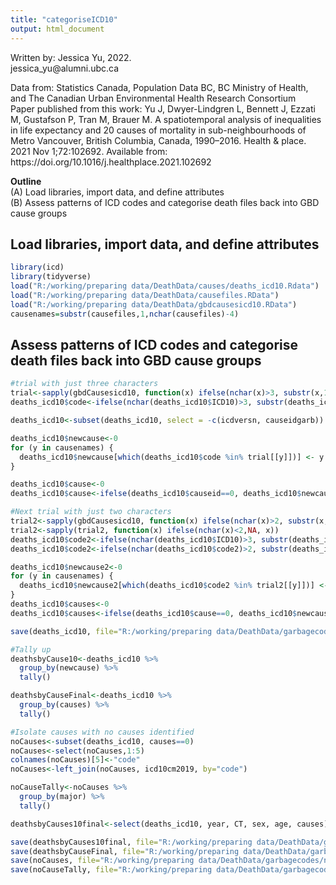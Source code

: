 ```yaml
---
title: "categoriseICD10"
output: html_document
---
```

   Written by: Jessica Yu, 2022.                                                                         
               jessica_yu@alumni.ubc.ca                                                                               
                                                                                             
   Data from: Statistics Canada, Population Data BC, BC Ministry of Health, and The Canadian Urban Environmental Health Research Consortium                       
   Paper published from this work: 
   Yu J, Dwyer-Lindgren L, Bennett J, Ezzati M, Gustafson P, Tran M, Brauer M. A spatiotemporal analysis of inequalities in life expectancy and 20 causes of mortality in sub-neighbourhoods of Metro Vancouver, British Columbia, Canada, 1990–2016. Health & place. 2021 Nov 1;72:102692. Available from: https://doi.org/10.1016/j.healthplace.2021.102692                                                    
                                                                                                         
   **Outline**                                                                                               
             (A) Load libraries, import data, and define attributes                                                  
             (B) Assess patterns of ICD codes and categorise death files back into GBD cause groups                                              

             
## Load libraries, import data, and define attributes        

```r
library(icd)
library(tidyverse)
load("R:/working/preparing data/DeathData/causes/deaths_icd10.Rdata")
load("R:/working/preparing data/DeathData/causefiles.RData")
load("R:/working/preparing data/DeathData/gbdcausesicd10.RData")
causenames=substr(causefiles,1,nchar(causefiles)-4)
```

## Assess patterns of ICD codes and categorise death files back into GBD cause groups  

```r
#trial with just three characters
trial<-sapply(gbdCausesicd10, function(x) ifelse(nchar(x)>3, substr(x,1,nchar(x)-1), x))
deaths_icd10$code<-ifelse(nchar(deaths_icd10$ICD10)>3, substr(deaths_icd10$ICD10,1,nchar(deaths_icd10$ICD10)-1), deaths_icd10$ICD10)

deaths_icd10<-subset(deaths_icd10, select = -c(icdversn, causeidgarb))

deaths_icd10$newcause<-0
for (y in causenames) {
  deaths_icd10$newcause[which(deaths_icd10$code %in% trial[[y]])] <- y
}

deaths_icd10$cause<-0
deaths_icd10$cause<-ifelse(deaths_icd10$causeid==0, deaths_icd10$newcause, deaths_icd10$causeid)

#Next trial with just two characters
trial2<-sapply(gbdCausesicd10, function(x) ifelse(nchar(x)>2, substr(x,1,nchar(x)-2), x))
trial2<-sapply(trial2, function(x) ifelse(nchar(x)<2,NA, x))
deaths_icd10$code2<-ifelse(nchar(deaths_icd10$ICD10)>3, substr(deaths_icd10$ICD10,1,nchar(deaths_icd10$ICD10)-2), deaths_icd10$ICD10)
deaths_icd10$code2<-ifelse(nchar(deaths_icd10$code2)>2, substr(deaths_icd10$code2,1,nchar(deaths_icd10$code2)-1), deaths_icd10$code2)

deaths_icd10$newcause2<-0
for (y in causenames) {
  deaths_icd10$newcause2[which(deaths_icd10$code2 %in% trial2[[y]])] <- y
}
deaths_icd10$causes<-0
deaths_icd10$causes<-ifelse(deaths_icd10$cause==0, deaths_icd10$newcause2, deaths_icd10$cause)

save(deaths_icd10, file="R:/working/preparing data/DeathData/garbagecodes/deaths_icd10.RDATA")

#Tally up
deathsbyCause10<-deaths_icd10 %>%
  group_by(newcause) %>%
  tally()

deathsbyCauseFinal<-deaths_icd10 %>%
  group_by(causes) %>%
  tally()

#Isolate causes with no causes identified
noCauses<-subset(deaths_icd10, causes==0)
noCauses<-select(noCauses,1:5)
colnames(noCauses)[5]<-"code"
noCauses<-left_join(noCauses, icd10cm2019, by="code")

noCauseTally<-noCauses %>%
  group_by(major) %>%
  tally()

deathsbyCauses10final<-select(deaths_icd10, year, CT, sex, age, causes)

save(deathsbyCauses10final, file="R:/working/preparing data/DeathData/garbagecodes/icd10/deathsbyCauseICD10.RDATA")
save(deathsbyCauseFinal, file="R:/working/preparing data/DeathData/garbagecodes/deathsbyCause10.RDATA")
save(noCauses, file="R:/working/preparing data/DeathData/garbagecodes/noCauses.RDATA")
save(noCauseTally, file="R:/working/preparing data/DeathData/garbagecodes/noCauseICD10Tally.RDATA")
```

